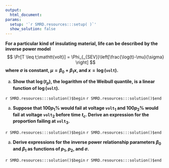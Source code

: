 ```yaml
---
output:
  html_document:
params:
  setup: '`r SMRD.resources:::setup( )`'
  show_solution: false
---
```


__For a particular kind of insulating material, life can be described by the inverse power model__
$$
\Pr[T \leq t;\mathtt{volt}] = \Phi_{_{SEV}}\left[\frac{\log(t)-\mu}{\sigma} \right]
$$
__where $\sigma$ is constant, $\mu = \beta_{0}+ \beta_{1} x$, and $x=\log(\mathtt{volt})$.__

a. __Show that  $\log(t_{p})$, the logarithm of the Weibull quantile, is a linear function of $\log(\mathtt{volt})$.__

`r SMRD.resources:::solution()$begin`
`r SMRD.resources:::solution()$end`

a. __Suppose that $100p_{1}$\% would fail at voltage $\mathtt{volt}_{1}$ and $100p_{2}$\% would fail at voltage $\mathtt{volt}_{2}$ before time $t_{c}$. Derive an expression for the proportion failing at $\mathtt{volt}_{3}$.__

`r SMRD.resources:::solution()$begin`
`r SMRD.resources:::solution()$end`

a. __Derive expressions for the inverse power relationship parameters $\beta_{0}$ and $\beta_{1}$ as functions of $p_{1}$, $p_{2}$, and $\sigma$.__

`r SMRD.resources:::solution()$begin`
`r SMRD.resources:::solution()$end`
